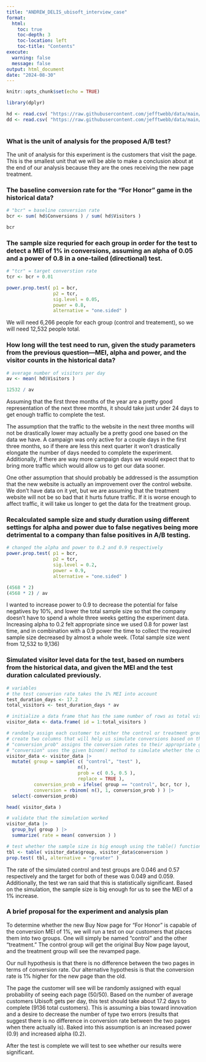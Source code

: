 ```yaml
---
title: "ANDREW_DELIS_ubisoft_interview_case"
format:
  html:
    toc: true
    toc-depth: 3
    toc-location: left
    toc-title: "Contents"
execute:
  warning: false
  message: false
output: html_document
date: "2024-08-30"
---
```


```r

knitr::opts_chunk$set(echo = TRUE)

library(dplyr)

hd <- read.csv( "https://raw.githubusercontent.com/jefftwebb/data/main/ubisoft_historical.csv" )
dd <- read.csv( "https://raw.githubusercontent.com/jefftwebb/data/main/ubisoft_historical_dictionary.csv" )
 
```

### What is the unit of analysis for the proposed A/B test?

The unit of analysis for this experiment is the customers that visit the page. This is the smallest unit that we will be able to make a conclusion about at the end of our analysis because they are the ones receiving the new page treatment.

### The baseline conversion rate for the "For Honor" game in the historical data?
```r

# "bcr" = baseline conversion rate
bcr <- sum( hd$Conversions ) / sum( hd$Visitors ) 

bcr

```

### The sample size requried for each group in order for the test to detect a MEI of 1% in conversions, assuming an alpha of 0.05 and a power of 0.8 in a one-tailed (directional) test.
```r

# "tcr" = target converstion rate
tcr <- bcr + 0.01

power.prop.test( p1 = bcr,
                 p2 = tcr,
                 sig.level = 0.05,
                 power = 0.8,
                 alternative = "one.sided" )

```
We will need 6,266 people for each group (control and treatement), so we will need 12,532 people total.

###  How long will the test need to run, given the study parameters from the previous question—MEI, alpha and power, and the visitor counts in the historical data?
```r

# average number of visitors per day
av <- mean( hd$Visitors )

12532 / av

```

Assuming that the first three months of the year are a pretty good representation of the next three months, it should take just under 24 days to get enough traffic to complete the test. 

The assumption that the traffic to the website in the next three months will not be drastically lower may actually be a pretty good one based on the data we have. A campaign was only active for a couple days in the first three months, so if there are less this next quarter it won't drastically elongate the number of days needed to complete the experiment. Additionally, if there are way more campaign days we would expect that to bring more traffic which would allow us to get our data sooner.

One other assumption that should probably be addressed is the assumption that the new website is actually an improvement over the control website. We don't have data on it yet, but we are assuming that the treatment website will not be so bad that it hurts future traffic. If it is worse enough to affect traffic, it will take us longer to get the data for the treatment group.

### Recalculated sample size and study duration using different settings for alpha and power due to false negatives being more detrimental to a company than false positives in A/B testing.
```r

# changed the alpha and power to 0.2 and 0.9 respectively
power.prop.test( p1 = bcr,
                 p2 = tcr,
                 sig.level = 0.2,
                 power = 0.9,
                 alternative = "one.sided" )

(4568 * 2)
(4568 * 2) / av

```
I wanted to increase power to 0.9 to decrease the potential for false negatives by 10%, and lower the total sample size so that the company doesn't have to spend a whole three weeks getting the experiment data. Increasing alpha to 0.2 felt appropriate since we used 0.8 for power last time, and in combination with a 0.9 power the time to collect the required sample size decreased by almost a whole week. (Total sample size went from 12,532 to 9,136)

### Simulated visitor level data for the test, based on numbers from the historical data, and given the MEI and the test duration calculated previously.
```r

# variables
# the test converion rate takes the 1% MEI into account
test_duration_days <- 17.2
total_visitors <- test_duration_days * av

# initialize a data frame that has the same number of rows as total visitors
visitor_data <- data.frame( id = 1:total_visitors )

# randomly assign each customer to either the control or treatment group in column "group"
# create two columns that will help us simulate conversions based on the conversions rates above
# "conversion_prob" assigns the conversion rates to their appropriate groups
# "conversion" uses the given binom() method to simulate whether the customer converted
visitor_data <- visitor_data |>
  mutate( group = sample( c( "control", "test" ), 
                          n(), 
                          prob = c( 0.5, 0.5 ), 
                          replace = TRUE ),
          conversion_prob = ifelse( group == "control", bcr, tcr ),
          conversion = rbinom( n(), 1, conversion_prob ) ) |>
  select(-conversion_prob)

head( visitor_data )

```

```r

# validate that the simulation worked
visitor_data |>
  group_by( group ) |>
  summarize( rate = mean( conversion ) )

# test whether the sample size is big enough using the table() function and prop.test()
tbl <- table( visitor_data$group, visitor_data$conversion )
prop.test( tbl, alternative = "greater" )

```

The rate of the simulated control and test groups are 0.046 and 0.57 respectively and the target for both of these was 0.049 and 0.059. Additionally, the test we ran said that this is statistically significant. Based on the simulation, the sample size is big enough for us to see the MEI of a 1% increase.  

### A brief proposal for the experiment and analysis plan

To determine whether the new Buy Now page for "For Honor" is capable of the conversion MEI of 1%, we will run a test on our customers that places them into two groups. One will simply be named "control" and the other "treatment." The control group will get the original Buy Now page layout, and the treatment group will see the revamped page.

Our null hypothesis is that there is no difference between the two pages in terms of conversion rate. Our alternative hypothesis is that the conversion rate is 1% higher for the new page than the old.

The page the customer will see will be randomly assigned with equal probability of seeing each page (50/50). Based on the number of average customers Ubisoft gets per day, this test should take about 17.2 days to complete (9136 total customers). This is assuming a bias toward innovation and a desire to decrease the number of type two errors (results that suggest there is no difference in conversion rate between the two pages when there actually is). Baked into this assumption is an increased power (0.9) and increased alpha (0.2).

After the test is complete we will test to see whether our results were significant.
